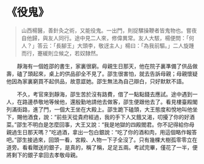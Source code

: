 # 《役鬼》

> 山西楊醫，善針灸之術，又能役鬼。一出門，則捉騾操鞭者皆鬼物也。嘗夜自他歸，與友人同行。途中見二人來，修偉異常。友人大駭，楊便問：「何人？」答云：「長腳王」大頭李，敬迓主人」楊曰：「為我前驅。」二人旋踵而行，蹇緩則立候之，若奴隸然。

&emsp;&emsp;靜海有一個姓邵的書生，家裏很窮。母親生日那天，他在院子裏準備了供品做壽，磕了頭起來，桌上的供品卻全不見了。邵生很害怕，就去告訴母親；母親懷疑他因為家裏窮買不起供品，故意誆她。邵生無法為自己辯白，只好默默不語。

&emsp;&emsp;不久，考官來到靜海，邵生苦於沒有路費，借了一點點錢去應試。途中遇到一人，在路邊恭敬地等候他，還殷勤地請他去做客，邵生便跟他去了。看見樓臺殿閣列滿街路，進了門，一個大王坐在大殿上。邵生跪下磕頭，大王態度和悅地叫他坐下，賜他酒食，說：“前些天從貴府經過，我的手下人又餓又渴，叨擾了你的好酒菜。”邵生不明白是怎麼回事，大王又說：“我是地獄的四殿閻君。你不記得給你母親過生日那天嗎？”吃過酒，拿出一包白銀說：“吃了你的酒和肉，用這個略作報答吧。”邵生接過來，回頭一看，宮殿、人物一下子全沒了。只有幾棵大樹孤零零立在道旁。看看贈送的銀子，是真的，稱了稱，足足五兩。考試完畢，僅花了一半，便將剩下的銀子拿回去孝敬母親。
